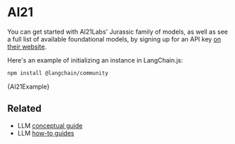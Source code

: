 # AI21

You can get started with AI21Labs' Jurassic family of models, as well as see a full list of available foundational models, by signing up for an API key [on their website](https://www.ai21.com/).

Here's an example of initializing an instance in LangChain.js:


<IntegrationInstallTooltip></IntegrationInstallTooltip>

```bash npm2yarn
npm install @langchain/community
```


<CodeBlock language="typescript">{AI21Example}</CodeBlock>


## Related

- LLM [conceptual guide](/docs/concepts/#llms)
- LLM [how-to guides](/docs/how_to/#llms)
